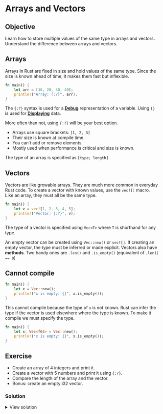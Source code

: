 # Arrays and Vectors

::: callout-tip

## Objective

Learn how to store multiple values of the same type in arrays and vectors. Understand the difference between arrays and vectors.
:::


## Arrays

Arrays in Rust are fixed in size and hold values of the same type. Since the size is known ahead of time, it makes them fast but inflexible.

```rust
fn main() {
    let arr = [10, 20, 30, 40];
    println!("Array: {:?}", arr);
}
```

::: callout-note
The `{:?}` syntax is used for a [**Debug**](https://doc.rust-lang.org/std/fmt/trait.Debug.html) representation of a variable. Using `{}` is used for [**Displaying**](https://doc.rust-lang.org/std/fmt/trait.Display.html) data.

More often than not, using `{:?}` will be your best option.
:::

* Arrays use square brackets: `[1, 2, 3]`
* Their size is known at compile time.
* You can't add or remove elements.
* Mostly used when performance is critical and size is known.

The type of an array is specified as `[type; length]`.


## Vectors

Vectors are like growable arrays. They are much more common in everyday Rust code. To create a vector with known values, use the `vec![]` macro. Like an array, they must all be the same type.

```rust
fn main() {
    let v = vec![1, 2, 3, 4, 5];
    println!("Vector: {:?}", v);
}
```

The type of a vector is specified using `Vec<T>` where `T` is shorthand for any type.

An empty vector can be created using `Vec::new()` or `vec![]`. If creating an empty vector, the type must be inferred or made explicit. Vectors also have **methods**. Two handy ones are `.len()` and `.is_empty()` (equivalent of `.len() == 0`)



::: callout-important
## Cannot compile
```rust
fn main() {
    let x = Vec::new();
    println!("x is empty: {}", x.is_empty());
}
```
:::

This cannot compile because the type of `x` is not known. Rust can infer the type if the vector is used elsewhere where the type is known. To make it compile we must specify the type.

```rust
fn main() {
    let x: Vec<f64> = Vec::new();
    println!("x is empty: {}", x.is_empty());
}
````


## Exercise

- Create an array of 4 integers and print it.
- Create a vector with 5 numbers and print it using `{:?}`.
- Compare the length of the array and the vector.
- Bonus: create an empty i32 vector.

### Solution

<details>
<summary>View solution</summary>

```rust
fn main() {
    let arr = [1, 2, 3, 4];
    println!("Array: {:?}", arr);

    let v = vec![10, 20, 30, 40, 50];
    println!("Vector: {:?}", v);
}
```

</details>

